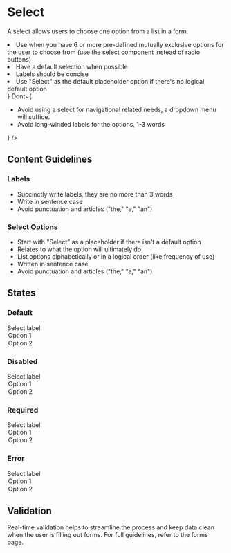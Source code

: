 # Select


<p
  style={{
    fontSize: 'var(--pharos-type-scale-6)',
    lineHeight: '2rem',
    marginBottom: 'var(--pharos-spacing-5-x)',
  }}
>
  A select allows users to choose one option from a list in a form.
</p>

<PageSection title="Best Practices">
  <BestPractices
    Do={
      <ul>
        <li>
          Use when you have 6 or more pre-defined mutually exclusive options for the user to choose
          from (use the select component instead of radio buttons)
        </li>
        <li>Have a default selection when possible</li>
        <li>Labels should be concise</li>
        <li>Use "Select" as the default placeholder option if there's no logical default option</li>
      </ul>
    }
    Dont={
      <ul>
        <li>Avoid using a select for navigational related needs, a dropdown menu will suffice.</li>
        <li>Avoid long-winded labels for the options, 1-3 words</li>
      </ul>
    }
  />
</PageSection>

## Content Guidelines

### Labels

- Succinctly write labels, they are no more than 3 words
- Write in sentence case
- Avoid punctuation and articles ("the," "a," "an")

### Select Options

- Start with "Select" as a placeholder if there isn't a default option
- Relates to what the option will ultimately do
- List options alphabetically or in a logical order (like frequency of use)
- Written in sentence case
- Avoid punctuation and articles ("the," "a," "an")

## States

### Default

<Canvas>
  <PharosSelect>
    <span slot="label">Select label</span>
    <option value="1">Option 1</option>
    <option value="2">Option 2</option>
  </PharosSelect>
</Canvas>

### Disabled

<Canvas>
  <PharosSelect disabled>
    <span slot="label">Select label</span>
    <option value="1">Option 1</option>
    <option value="2">Option 2</option>
  </PharosSelect>
</Canvas>

### Required

<Canvas>
  <PharosSelect required>
    <span slot="label">Select label</span>
    <option value="1">Option 1</option>
    <option value="2">Option 2</option>
  </PharosSelect>
</Canvas>

### Error

<Canvas>
  <PharosSelect required invalidated message="This field is required, please make a selection">
    <span slot="label">Select label</span>
    <option value="1">Option 1</option>
    <option value="2">Option 2</option>
  </PharosSelect>
</Canvas>

## Validation

Real-time validation helps to streamline the process and keep data clean when the user is filling out forms. For full guidelines, refer to the forms page.
